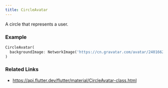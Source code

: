 ```yaml
---
title: CircleAvatar
---
```


A circle that represents a user.

### Example


```dart liveslice=CircleAvatar
CircleAvatar(
  backgroundImage: NetworkImage('https://cn.gravatar.com/avatar/240166231aff9751cb1c91666f76f813'),
)
```

### Related Links
- https://api.flutter.dev/flutter/material/CircleAvatar-class.html
